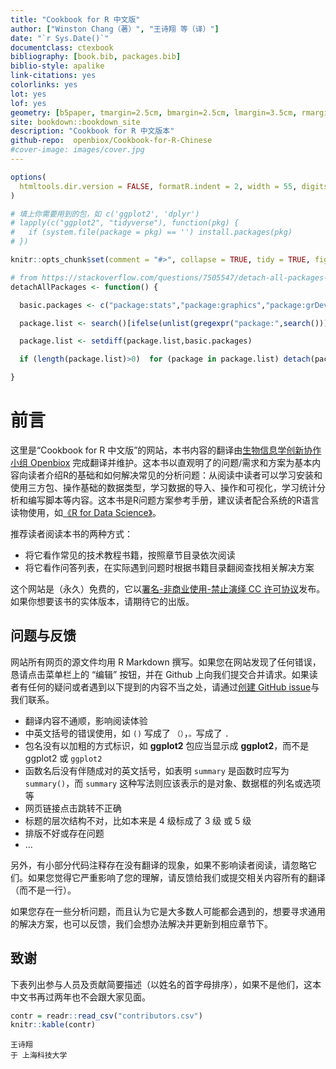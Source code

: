 ```yaml
--- 
title: "Cookbook for R 中文版"
author: ["Winston Chang（著）", "王诗翔 等（译）"]
date: "`r Sys.Date()`"
documentclass: ctexbook
bibliography: [book.bib, packages.bib]
biblio-style: apalike
link-citations: yes
colorlinks: yes
lot: yes
lof: yes
geometry: [b5paper, tmargin=2.5cm, bmargin=2.5cm, lmargin=3.5cm, rmargin=2.5cm]
site: bookdown::bookdown_site
description: "Cookbook for R 中文版本"
github-repo:  openbiox/Cookbook-for-R-Chinese
#cover-image: images/cover.jpg
---
```


```r
options(
  htmltools.dir.version = FALSE, formatR.indent = 2, width = 55, digits = 4
)

# 填上你需要用到的包，如 c('ggplot2', 'dplyr')
# lapply(c("ggplot2", "tidyverse"), function(pkg) {
#   if (system.file(package = pkg) == '') install.packages(pkg)
# })

knitr::opts_chunk$set(comment = "#>", collapse = TRUE, tidy = TRUE, fig.align = "center", strip.white = TRUE)

# from https://stackoverflow.com/questions/7505547/detach-all-packages-while-working-in-r
detachAllPackages <- function() {

  basic.packages <- c("package:stats","package:graphics","package:grDevices","package:utils","package:datasets","package:methods","package:base")

  package.list <- search()[ifelse(unlist(gregexpr("package:",search()))==1,TRUE,FALSE)]

  package.list <- setdiff(package.list,basic.packages)

  if (length(package.list)>0)  for (package in package.list) detach(package, character.only=TRUE)

}
```

# 前言 {-}

这里是“Cookbook for R 中文版”的网站，本书内容的翻译由[生物信息学创新协作小组 Openbiox](https://openbiox.org/) 完成翻译并维护。这本书以直观明了的问题/需求和方案为基本内容向读者介绍R的基础和如何解决常见的分析问题：从阅读中读者可以学习安装和使用三方包、操作基础的数据类型，学习数据的导入、操作和可视化，学习统计分析和编写脚本等内容。这本书是R问题方案参考手册，建议读者配合系统的R语言读物使用，如[《R for Data Science》](https://r4ds.had.co.nz/index.html)。

推荐读者阅读本书的两种方式：

- 将它看作常见的技术教程书籍，按照章节目录依次阅读
- 将它看作问答列表，在实际遇到问题时根据书籍目录翻阅查找相关解决方案

这个网站是（永久）免费的，它以[署名-非商业使用-禁止演绎 CC 许可协议](http://creativecommons.net.cn/licenses/meet-the-licenses/)发布。如果你想要该书的实体版本，请期待它的出版。

## 问题与反馈

网站所有网页的源文件均用 R Markdown 撰写。如果您在网站发现了任何错误，恳请点击菜单栏上的 “编辑” 按钮，并在 Github 上向我们提交合并请求。如果读者有任何的疑问或者遇到以下提到的内容不当之处，请通过[创建 GitHub issue](https://github.com/openbiox/Cookbook-for-R-Chinese/issues)与我们联系。

- 翻译内容不通顺，影响阅读体验
- 中英文括号的错误使用，如 `()` 写成了 `（）`，`。`写成了 `.`
- 包名没有以加粗的方式标识，如 **ggplot2** 包应当显示成 **ggplot2**，而不是 ggplot2 或 `ggplot2`
- 函数名后没有伴随成对的英文括号，如表明 `summary` 是函数时应写为 `summary()`，而 `summary` 这种写法则应该表示的是对象、数据框的列名或选项等
- 网页链接点击跳转不正确
- 标题的层次结构不对，比如本来是 4 级标成了 3 级 或 5 级
- 排版不好或存在问题
- ...

另外，有小部分代码注释存在没有翻译的现象，如果不影响读者阅读，请忽略它们。如果您觉得它严重影响了您的理解，请反馈给我们或提交相关内容所有的翻译（而不是一行）。

如果您存在一些分析问题，而且认为它是大多数人可能都会遇到的，想要寻求通用的解决方案，也可以反馈，我们会想办法解决并更新到相应章节下。

## 致谢

下表列出参与人员及贡献简要描述（以姓名的首字母排序），如果不是他们，这本中文书再过两年也不会跟大家见面。

```r
contr = readr::read_csv("contributors.csv")
knitr::kable(contr)
```


```block2
王诗翔  
于 上海科技大学
```

